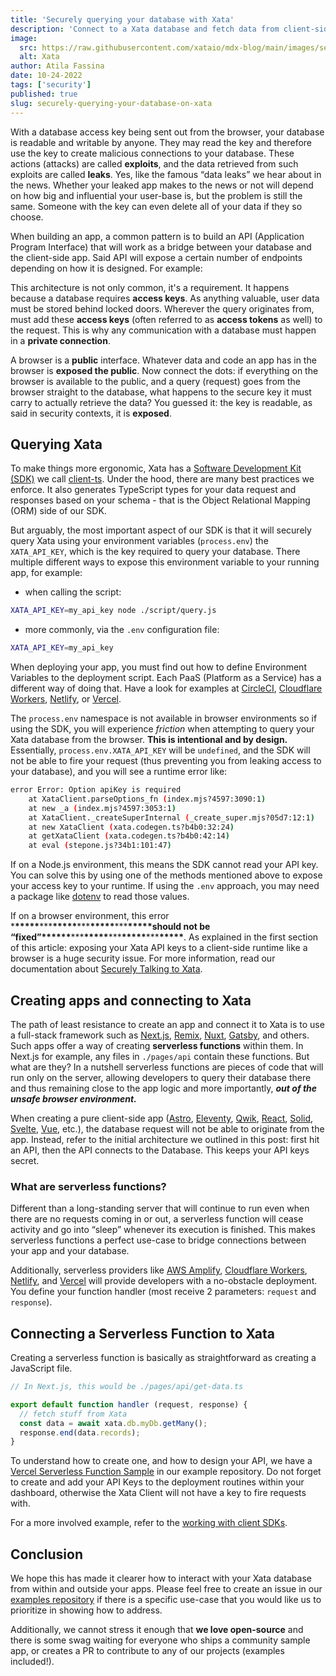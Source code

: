 ```yaml
---
title: 'Securely querying your database with Xata'
description: 'Connect to a Xata database and fetch data from client-side apps without exposing security keys.'
image:
  src: https://raw.githubusercontent.com/xataio/mdx-blog/main/images/securely-querying-your-database-on-xata.png
  alt: Xata
author: Atila Fassina
date: 10-24-2022
tags: ['security']
published: true
slug: securely-querying-your-database-on-xata
---
```


With a database access key being sent out from the browser, your database is readable and writable by anyone. They may read the key and therefore use the key to create malicious connections to your database. These actions (attacks) are called **exploits**, and the data retrieved from such exploits are called **leaks**. Yes, like the famous “data leaks” we hear about in the news. Whether your leaked app makes to the news or not will depend on how big and influential your user-base is, but the problem is still the same. Someone with the key can even delete all of your data if they so choose.

When building an app, a common pattern is to build an API (Application Program Interface) that will work as a bridge between your database and the client-side app. Said API will expose a certain number of endpoints depending on how it is designed. For example:

<ArticleImage
  src="https://raw.githubusercontent.com/xataio/mdx-blog/main/images/app-api-db.jpg"
  width="2083"
  height="1386"
  alt="Diagram of App-API-DB architecture"
  caption="Diagram of App-API-DB architecture"
  position="center"
/>

This architecture is not only common, it's a requirement. It happens because a database requires **access keys**. As anything valuable, user data must be stored behind locked doors. Wherever the query originates from, must add these **access keys** (often referred to as **access tokens** as well) to the request. This is why any communication with a database must happen in a **private connection**.

A browser is a **public** interface. Whatever data and code an app has in the browser is **exposed the public**. Now connect the dots: if everything on the browser is available to the public, and a query (request) goes from the browser straight to the database, what happens to the secure key it must carry to actually retrieve the data? You guessed it: the key is readable, as said in security contexts, it is **exposed**.

## Querying Xata

To make things more ergonomic, Xata has a [Software Development Kit (SDK)](https://xata.io/docs/sdk/typescript/overview) we call [client-ts](https://github.com/xataio/client-ts). Under the hood, there are many best practices we enforce. It also generates TypeScript types for your data request and responses based on your schema - that is the Object Relational Mapping (ORM) side of our SDK.

But arguably, the most important aspect of our SDK is that it will securely query Xata using your environment variables (`process.env`) the `XATA_API_KEY`, which is the key required to query your database. There multiple different ways to expose this environment variable to your running app, for example:

- when calling the script:

```bash
XATA_API_KEY=my_api_key node ./script/query.js
```

- more commonly, via the `.env` configuration file:

```bash
XATA_API_KEY=my_api_key
```

When deploying your app, you must find out how to define Environment Variables to the deployment script. Each PaaS (Platform as a Service) has a different way of doing that. Have a look for examples at [CircleCI](https://circleci.com/docs/env-vars/), [Cloudflare Workers](https://developers.cloudflare.com/workers/platform/environment-variables/), [Netlify](https://docs.netlify.com/configure-builds/environment-variables/), or [Vercel](https://vercel.com/docs/concepts/projects/environment-variables).

The `process.env` namespace is not available in browser environments so if using the SDK, you will experience _friction_ when attempting to query your Xata database from the browser. **This is intentional and by design.** Essentially, `process.env.XATA_API_KEY` will be `undefined`, and the SDK will not be able to fire your request (thus preventing you from leaking access to your database), and you will see a runtime error like:

```bash
error Error: Option apiKey is required
    at XataClient.parseOptions_fn (index.mjs?4597:3090:1)
    at new _a (index.mjs?4597:3053:1)
    at XataClient._createSuperInternal (_create_super.mjs?05d7:12:1)
    at new XataClient (xata.codegen.ts?b4b0:32:24)
    at getXataClient (xata.codegen.ts?b4b0:42:14)
    at eval (stepone.js?34b1:101:47)
```

If on a Node.js environment, this means the SDK cannot read your API key. You can solve this by using one of the methods mentioned above to expose your access key to your runtime. If using the `.env` approach, you may need a package like [dotenv](https://www.npmjs.com/package/dotenv) to read those values.

If on a browser environment, this error \***\*\*\*\*\***\*\*\***\*\*\*\*\***\*\*\***\*\*\*\*\***\*\*\***\*\*\*\*\***should not be “fixed”\***\*\*\*\*\***\*\*\***\*\*\*\*\***\*\*\***\*\*\*\*\***\*\*\***\*\*\*\*\***. As explained in the first section of this article: exposing your Xata API keys to a client-side runtime like a browser is a huge security issue. For more information, read our documentation about [Securely Talking to Xata](https://xata.io/docs/getting-started/installation#working-with-client-sdks).

## Creating apps and connecting to Xata

The path of least resistance to create an app and connect it to Xata is to use a full-stack framework such as [Next.js](https://nextjs.org/docs), [Remix](https://remix.run/docs/en/v1), [Nuxt](https://nuxtjs.org), [Gatsby](https://www.gatsbyjs.com/docs/), and others. Such apps offer a way of creating **serverless functions** within them. In Next.js for example, any files in `./pages/api` contain these functions. But what are they? In a nutshell serverless functions are pieces of code that will run only on the server, allowing developers to query their database there and thus remaining close to the app logic and more importantly, **_out of the unsafe browser environment._**

When creating a pure client-side app ([Astro](http://astro.build), [Eleventy](https://www.11ty.dev/), [Qwik](https://qwik.builder.io/), [React](https://beta.reactjs.org/), [Solid](https://www.solidjs.com/), [Svelte](https://svelte.dev/), [Vue](https://vuejs.org/), etc.), the database request will not be able to originate from the app. Instead, refer to the initial architecture we outlined in this post: first hit an API, then the API connects to the Database. This keeps your API keys secret.

### What are serverless functions?

Different than a long-standing server that will continue to run even when there are no requests coming in or out, a serverless function will cease activity and go into “sleep” whenever its execution is finished. This makes serverless functions a perfect use-case to bridge connections between your app and your database.

Additionally, serverless providers like [AWS Amplify](https://aws.amazon.com/amplify/), [Cloudflare Workers](http://workers.cloudflare.com), [Netlify](http://netlify.com), and [Vercel](http://vercel.com) will provide developers with a no-obstacle deployment. You define your function handler (most receive 2 parameters: `request` and `response`).

## Connecting a Serverless Function to Xata

Creating a serverless function is basically as straightforward as creating a JavaScript file.

```jsx
// In Next.js, this would be ./pages/api/get-data.ts

export default function handler (request, response) {
  // fetch stuff from Xata
  const data = await xata.db.myDb.getMany();
  response.end(data.records);
}
```

To understand how to create one, and how to design your API, we have a [Vercel Serverless Function Sample](https://github.com/xataio/examples/tree/main/apps/starter-vercel-serverless-functions) in our example repository. Do not forget to create and add your API Keys to the deployment routines within your dashboard, otherwise the Xata Client will not have a key to fire requests with.

For a more involved example, refer to the [working with client SDKs](https://xata.io/docs/getting-started/installation#working-with-client-sdks).

## Conclusion

We hope this has made it clearer how to interact with your Xata database from within and outside your apps. Please feel free to create an issue in our [examples repository](https://github.com/xataio/examples) if there is a specific use-case that you would like us to prioritize in showing how to address.

Additionally, we cannot stress it enough that **we love open-source** and there is some swag waiting for everyone who ships a community sample app, or creates a PR to contribute to any of our projects (examples included!).
